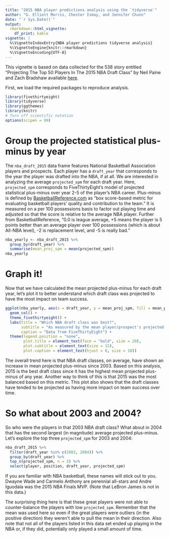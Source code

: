 ```yaml
---
title: "2015 NBA player predictions analysis using the `tidyverse`"
author: "G. Elliott Morris, Chester Ismay, and Jennifer Chunn"
date: "`r Sys.Date()`"
output: 
  rmarkdown::html_vignette:
    df_print: kable
vignette: |
  %\VignetteIndexEntry{NBA player predictions tidyverse analysis}
  %\VignetteEngine{knitr::rmarkdown}
  %\VignetteEncoding{UTF-8}
---
```


This vignette is based on data collected for the 538 story entitled "Projecting The Top 50 Players In The 2015 NBA Draft Class"  by  Neil Paine and Zach Bradshaw available [here](http://fivethirtyeight.com/features/projecting-the-top-50-players-in-the-2015-nba-draft-class/).

First, we load the required packages to reproduce analysis.  

```r
library(fivethirtyeight)
library(tidyverse)
library(ggthemes)
library(knitr)
# Turn off scientific notation
options(scipen = 99)
```

# Group the projected statistical plus-minus by year

The `nba_draft_2015` data frame features National Basketball Association players and prospects.  Each player has a `draft_year` that corresponds to the year the player was drafted into the NBA, if at all.  We are interested in analyzing the average `projected_spm` for each draft year.  Here, `projected_spm` corresponds to FiveThirtyEight's model of projected statistical plus-minus over year 2-5 of the player's NBA career.  Plus-minus is defined by [ BasketballReference.com](http://www.basketball-reference.com/about/bpm.html) as "box score-based metric for evaluating basketball players' quality and contribution to the team."  It is measured on a per 100 possessions basis to factor out playing time and adjusted so that the score is relative to the average NBA player.  Further from BasketballReference, "0.0 is league average, +5 means the player is 5 points better than an average player over 100 possessions (which is about All-NBA level), -2 is replacement level, and -5 is really bad."  

```r
nba_yearly <- nba_draft_2015 %>% 
  group_by(draft_year) %>% 
  summarise(mean_proj_spm = mean(projected_spm))
nba_yearly
```

# Graph it!

Now that we have calculated the mean projected plus-minus for each draft year, let's plot it to better understand which draft class was projected to have the most impact on team success.

```r
ggplot(nba_yearly, aes(x = draft_year, y = mean_proj_spm, fill = mean_proj_spm)) +
  geom_col() + 
  theme_fivethirtyeight() +
  labs(title = "Which NBA draft class was best?",
       subtitle = "As measured by the mean player/prospect's projected plus-minus",
       caption = "Data from FiveThirtyEight") +
  theme(legend.position = "none",
        plot.title = element_text(face = "bold", size = 20),
        plot.subtitle = element_text(size = 12),
        plot.caption = element_text(hjust = 0, size = 10))
```

The overall trend here is that NBA draft classes, on average, have shown an increase in mean projected plus-minus since 2003.  Based on this analysis, 2015 is the best draft class since it has the highest mean projected plus-minus of any year.  Another way to think of this is that 2015 was the most balanced based on this metric.  This plot also shows that the draft classes have tended to be projected as having more impact on team success over time.

# So what about 2003 and 2004?

So who were the players in that 2003 NBA draft class?  What about in 2004 that has the second largest (in magnitude) average projected plus-minus. Let's explore the top three `projected_spm` for 2003 and 2004:

```r
nba_draft_2015 %>% 
  filter(draft_year %in% c(2003, 2004)) %>% 
  group_by(draft_year) %>% 
  top_n(projected_spm, n = 3) %>% 
  select(player, position, draft_year, projected_spm)
```

If you are familiar with NBA basketball, these names will stick out to you.  Dwayne Wade and Carmelo Anthony are perennial all-stars and Andre Iguodala was the 2015 NBA Finals MVP. (Note that LeBron James is not in this data.)

The surprising thing here is that these great players were not able to counter-balance the players with low `projected_spm`.  Remember that the mean was used here so even if the great players were outliers (in the positive direction) they weren't able to pull the mean in their direction.  Also note that not all of the players listed in this data set ended up playing in the NBA or, if they did, potentially only played a small amount of time.